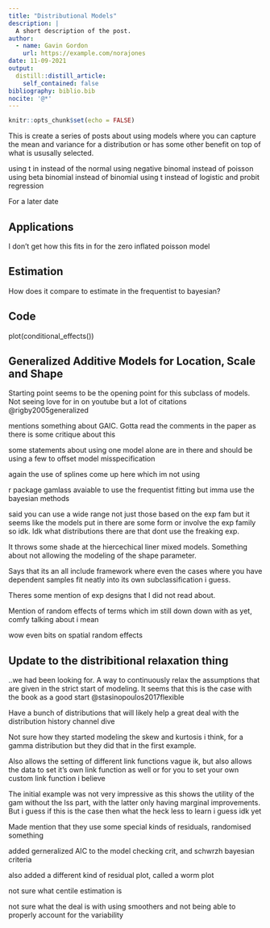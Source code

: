 ```yaml
---
title: "Distributional Models"
description: |
  A short description of the post.
author:
  - name: Gavin Gordon
    url: https://example.com/norajones
date: 11-09-2021
output:
  distill::distill_article:
    self_contained: false
bibliography: biblio.bib
nocite: '@*'
---
```


```r
knitr::opts_chunk$set(echo = FALSE)
```

This is create a series of posts about using models where you can capture the mean and variance for a distribution or has some other benefit on top of what is ususally selected.

using t in instead of the normal using negative binomal instead of poisson using beta binomial instead of binomial using t instead of logistic and probit regression

For a later date

## Applications

I don't get how this fits in for the zero inflated poisson model

## Estimation

How does it compare to estimate in the frequentist to bayesian?

## Code

plot(conditional_effects())

## Generalized Additive Models for Location, Scale and Shape

Starting point seems to be the opening point for this subclass of models. Not seeing love for in on youtube but a lot of citations @rigby2005generalized

mentions something about GAIC. Gotta read the comments in the paper as there is some critique about this

some statements about using one model alone are in there and should be using a few to offset model misspecification

again the use of splines come up here which im not using

r package gamlass avaiable to use the frequentist fitting but imma use the bayesian methods

said you can use a wide range not just those based on the exp fam but it seems like the models put in there are some form or involve the exp family so idk. Idk what distributions there are that dont use the freaking exp.

It throws some shade at the hiercechical liner mixed models. Something about not allowing the modeling of the shape parameter.

Says that its an all include framework where even the cases where you have dependent samples fit neatly into its own subclassification i guess.

Theres some mention of exp designs that I did not read about.

Mention of random effects of terms which im still down down with as yet, comfy talking about i mean

wow even bits on spatial random effects

## Update to the distribitional relaxation thing

..we had been looking for. A way to continuously relax the assumptions that are given in the strict start of modeling. It seems that this is the case with the book as a good start @stasinopoulos2017flexible

Have a bunch of distributions that will likely help a great deal with the distribution history channel dive

Not sure how they started modeling the skew and kurtosis i think, for a gamma distribution but they did that in the first example.

Also allows the setting of different link functions vague ik, but also allows the data to set it's own link function as well or for you to set your own custom link function i believe

The initial example was not very impressive as this shows the utility of the gam without the lss part, with the latter only having marginal improvements. But i guess if this is the case then what the heck less to learn i guess idk yet

Made mention that they use some special kinds of residuals, randomised something

added gerneralized AIC to the model checking crit, and schwrzh bayesian criteria

also added a different kind of residual plot, called a worm plot

not sure what centile estimation is

not sure what the deal is with using smoothers and not being able to properly account for the variability
